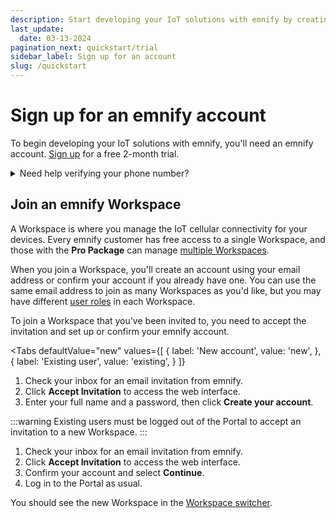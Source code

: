 ```yaml
---
description: Start developing your IoT solutions with emnify by creating an account or joining a Workspace
last_update: 
  date: 03-13-2024
pagination_next: quickstart/trial
sidebar_label: Sign up for an account
slug: /quickstart
---
```


# Sign up for an emnify account


To begin developing your IoT solutions with emnify, you'll need an emnify account.
[Sign up](https://portal.emnify.com/sign/up) for a free 2-month trial.

<details className="custom-details-troubleshooting">
  <summary>Need help verifying your phone number?</summary>
    <p>When filling out the <a href="https://portal.emnify.com/sign/up">sign-up form</a>, you may have issues verifying your phone number.</p>
    <p>Here are a few common error messages and what to do if you see them:</p>
    <b>SMS verification not possible</b>
    <ul>
      <li>Try registering with another phone number.</li>
      <li><a href="https://www.emnify.com/talk-to-us">Contact the emnify sales team</a> to set up your account.</li>
    </ul>
    <b>You've reached the maximum login attempts</b>
    <ul>
      <li>Wait at least 10 minutes, and then try to log in again.</li>
      <li>If you've waited and your next attempt is blocked, <a href="https://www.emnify.com/talk-to-us">contact the emnify sales team</a>.</li>
    </ul>
    <b>The verification code you entered is incorrect</b>
    <ul>
      <li>Re-enter your code and click <b>Verify</b> again.</li>
      <li>Click <b>Resend Code</b> and enter the new verification code once you've received it.</li>
      <li>Still having trouble? <a href="https://www.emnify.com/talk-to-us">Contact the emnify sales team</a>.</li>
    </ul>
    <b>The CAPTCHA you entered is incorrect</b>
    <ul>
      <li>Re-enter the displayed CAPTCHA characters.</li>
      <li>Keep in mind that CAPTCHA shows both upper and lowercase letters, so it's important to capitalize them exactly as they're shown.</li>
      <li>Still having trouble? <a href="https://www.emnify.com/talk-to-us">Contact the emnify sales team</a>.</li>
    </ul>
</details>

## Join an emnify Workspace

A Workspace is where you manage the IoT cellular connectivity for your devices.
Every emnify customer has free access to a single Workspace, and those with the **Pro Package** can manage [multiple Workspaces](/workspaces).

When you join a Workspace, you'll create an account using your email address or confirm your account if you already have one.
You can use the same email address to join as many Workspaces as you'd like, but you may have different [user roles](/portal/roles) in each Workspace.

To join a Workspace that you've been invited to, you need to accept the invitation and set up or confirm your emnify account.

<Tabs
  defaultValue="new"
  values={[
      { label: 'New account', value: 'new', },
      { label: 'Existing user', value: 'existing', }
  ]}
>
<TabItem value="new">

1. Check your inbox for an email invitation from emnify.
1. Click **Accept Invitation** to access the web interface.
1. Enter your full name and a password, then click **Create your account**.

</TabItem>
<TabItem value="existing">

:::warning
Existing users must be logged out of the Portal to accept an invitation to a new Workspace.
:::

1. Check your inbox for an email invitation from emnify.
1. Click **Accept Invitation** to access the web interface.
1. Confirm your account and select **Continue**.
1. Log in to the Portal as usual.

You should see the new Workspace in the [Workspace switcher](/glossary#workspace-switcher).

</TabItem>
</Tabs>
